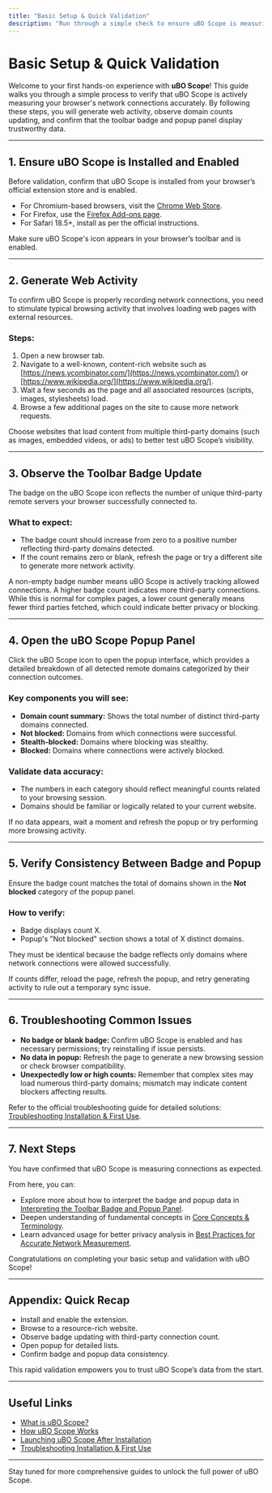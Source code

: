 ```yaml
---
title: "Basic Setup & Quick Validation"
description: "Run through a simple check to ensure uBO Scope is measuring connections as expected. Includes steps to generate web activity, see domain counts update, and validate that badge and popup information are accurate—empowering users to confirm the value instantly."
---
```


# Basic Setup & Quick Validation

Welcome to your first hands-on experience with **uBO Scope**! This guide walks you through a simple process to verify that uBO Scope is actively measuring your browser's network connections accurately. By following these steps, you will generate web activity, observe domain counts updating, and confirm that the toolbar badge and popup panel display trustworthy data.

---

## 1. Ensure uBO Scope is Installed and Enabled

Before validation, confirm that uBO Scope is installed from your browser’s official extension store and is enabled.

- For Chromium-based browsers, visit the [Chrome Web Store](https://chromewebstore.google.com/detail/ubo-scope/bbdpgcaljkaaigfcomhidmneffjjjfgp).
- For Firefox, use the [Firefox Add-ons page](https://addons.mozilla.org/firefox/addon/ubo-scope/).
- For Safari 18.5+, install as per the official instructions.

<Check>
Make sure uBO Scope's icon appears in your browser’s toolbar and is enabled.
</Check>

---

## 2. Generate Web Activity

To confirm uBO Scope is properly recording network connections, you need to stimulate typical browsing activity that involves loading web pages with external resources.

### Steps:

1. Open a new browser tab.
2. Navigate to a well-known, content-rich website such as [https://news.ycombinator.com/](https://news.ycombinator.com/) or [https://www.wikipedia.org/](https://www.wikipedia.org/).
3. Wait a few seconds as the page and all associated resources (scripts, images, stylesheets) load.
4. Browse a few additional pages on the site to cause more network requests.

<Tip>
Choose websites that load content from multiple third-party domains (such as images, embedded videos, or ads) to better test uBO Scope’s visibility.
</Tip>

---

## 3. Observe the Toolbar Badge Update

The badge on the uBO Scope icon reflects the number of unique third-party remote servers your browser successfully connected to.

### What to expect:

- The badge count should increase from zero to a positive number reflecting third-party domains detected.
- If the count remains zero or blank, refresh the page or try a different site to generate more network activity.

<Check>
A non-empty badge number means uBO Scope is actively tracking allowed connections.
</Check>

<Warning>
A higher badge count indicates more third-party connections. While this is normal for complex pages, a lower count generally means fewer third parties fetched, which could indicate better privacy or blocking.
</Warning>

---

## 4. Open the uBO Scope Popup Panel

Click the uBO Scope icon to open the popup interface, which provides a detailed breakdown of all detected remote domains categorized by their connection outcomes.

### Key components you will see:

- **Domain count summary:** Shows the total number of distinct third-party domains connected.
- **Not blocked:** Domains from which connections were successful.
- **Stealth-blocked:** Domains where blocking was stealthy.
- **Blocked:** Domains where connections were actively blocked.

### Validate data accuracy:

- The numbers in each category should reflect meaningful counts related to your browsing session.
- Domains should be familiar or logically related to your current website.

<Tip>
If no data appears, wait a moment and refresh the popup or try performing more browsing activity.
</Tip>

---

## 5. Verify Consistency Between Badge and Popup

Ensure the badge count matches the total of domains shown in the **Not blocked** category of the popup panel.

### How to verify:

- Badge displays count X.
- Popup's "Not blocked" section shows a total of X distinct domains.

They must be identical because the badge reflects only domains where network connections were allowed successfully.

<Warning>
If counts differ, reload the page, refresh the popup, and retry generating activity to rule out a temporary sync issue.
</Warning>

---

## 6. Troubleshooting Common Issues

- **No badge or blank badge:** Confirm uBO Scope is enabled and has necessary permissions; try reinstalling if issue persists.
- **No data in popup:** Refresh the page to generate a new browsing session or check browser compatibility.
- **Unexpectedly low or high counts:** Remember that complex sites may load numerous third-party domains; mismatch may indicate content blockers affecting results.

Refer to the official troubleshooting guide for detailed solutions: [Troubleshooting Installation & First Use](/getting-started/troubleshooting/troubleshooting-installation).

---

## 7. Next Steps

You have confirmed that uBO Scope is measuring connections as expected.

From here, you can:

- Explore more about how to interpret the badge and popup data in [Interpreting the Toolbar Badge and Popup Panel](/guides/core-workflows/interpreting-badge-and-popup).
- Deepen understanding of fundamental concepts in [Core Concepts & Terminology](/overview/getting-started/core-concepts).
- Learn advanced usage for better privacy analysis in [Best Practices for Accurate Network Measurement](/guides/advanced-usage-and-best-practices/best-practices-for-accurate-measurements).

Congratulations on completing your basic setup and validation with uBO Scope!

---

## Appendix: Quick Recap

- Install and enable the extension.
- Browse to a resource-rich website.
- Observe badge updating with third-party connection count.
- Open popup for detailed lists.
- Confirm badge and popup data consistency.

This rapid validation empowers you to trust uBO Scope’s data from the start.

---

## Useful Links

- [What is uBO Scope?](/getting-started/introduction-installation/about-ubo-scope)
- [How uBO Scope Works](/overview/getting-started/how-it-works)
- [Launching uBO Scope After Installation](/getting-started/first-steps-usage/launching-extension)
- [Troubleshooting Installation & First Use](/getting-started/troubleshooting/troubleshooting-installation)

---

Stay tuned for more comprehensive guides to unlock the full power of uBO Scope.